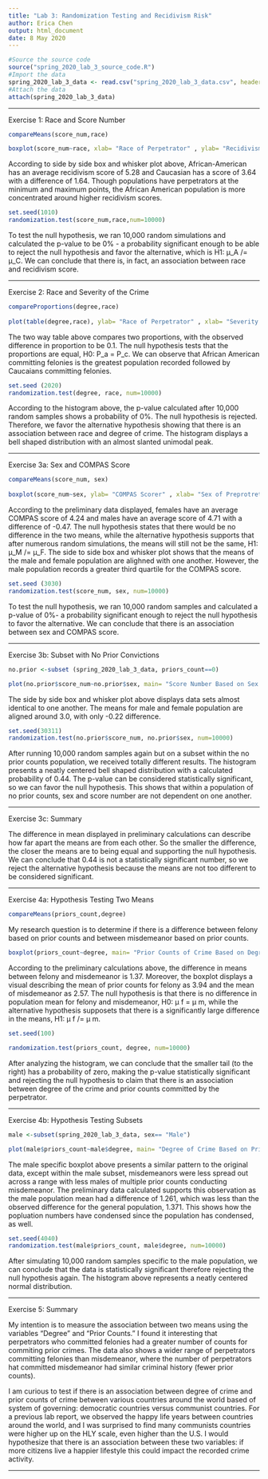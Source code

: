 ```yaml
---
title: "Lab 3: Randomization Testing and Recidivism Risk"
author: Erica Chen
output: html_document
date: 8 May 2020
---
```


<!-- WARNING: This file must be in the same folder with the data and source code to work. DO NOT MODIFY THE CODE CHUNK BELOW OR CHANGE ANY FILENAMES-->

```r
#Source the source code
source("spring_2020_lab_3_source_code.R")
#Import the data
spring_2020_lab_3_data <- read.csv("spring_2020_lab_3_data.csv", header = T)
#Attach the data
attach(spring_2020_lab_3_data)
```

<!-- Continue your lab below. DON'T FORGET: before each use of the sample or randomization.test command, add set.seed() with some number of your choice in the parentheses.-->

--- 

Exercise 1: Race and Score Number

```r
compareMeans(score_num,race)

boxplot(score_num~race, xlab= "Race of Perpetrator" , ylab= "Recidivism Score" , main= "Recidivism Based on Race")

```

According to side by side box and whisker plot above,  African-American has an average recidivism score of 5.28 and Caucasian  has a score of 3.64 with a difference of 1.64. Though populations have perpetrators at the minimum and maximum points, the African American population is more concentrated around higher recidivism scores. 

```r

set.seed(1010)
randomization.test(score_num,race,num=10000)

```

To test the null hypothesis, we ran 10,000 random simulations and calculated the p-value to be 0% - a probability significant enough to be able to reject the null hypothesis and favor the alternative, which is H1: μ_A /= μ_C.  We can conclude that there is, in fact, an association between race and recidivism score. 

---

Exercise 2: Race and Severity of the Crime

``` r

compareProportions(degree,race)
 
plot(table(degree,race), ylab= "Race of Perpetrator" , xlab= "Severity of Crime", main= "Degree of Crime Based on Race" )

```


The two way table above compares two proportions, with the observed difference in proportion to be 0.1. The null hypothesis tests that the proportions are equal, H0: P_a = P_c. We can observe that African American committing felonies is the greatest population recorded followed by Caucaians committing felonies. 


```r


set.seed (2020)
randomization.test(degree, race, num=10000)

```

According to the histogram above, the p-value calculated after 10,000 random samples shows a probability of 0%. The null hypothesis is rejected. Therefore, we favor the alternative hypothesis showing that there is an association between race and degree of crime. The histogram displays a bell shaped distribution with an almost slanted unimodal peak. 

---

Exercise 3a: Sex and COMPAS Score

``` r
compareMeans(score_num, sex)
 
boxplot(score_num~sex, ylab= "COMPAS Scorer" , xlab= "Sex of Preprotretor" , main= "COMPAS Score Based on Sex")
```


According to the preliminary data displayed,  females have an average COMPAS score of 4.24 and males have an average score of 4.71 with a difference of -0.47. The null hypothesis states that there would be no difference in the two means, while the alternative hypothesis supports that after numerous random simulations, the means will still not be the same, H1: μ_M /= μ_F. The side to side box and whisker plot shows that the means of the male and female population are alighned with one another. However, the male population records a greater third quartile for the COMPAS score. 



```r


set.seed (3030)
randomization.test(score_num, sex, num=10000)

```

To test the null hypothesis, we ran 10,000 random samples and calculated a p-value of 0%- a probability significant enough to reject the null hypothesis to favor the alternative. We can conclude that there is an association between sex and COMPAS score. 

---

Exercise 3b: Subset with No Prior Convictions 

```r
no.prior <-subset (spring_2020_lab_3_data, priors_count==0)

plot(no.prior$score_num~no.prior$sex, main= "Score Number Based on Sex for No Prior Counts", xlab= "Sex", ylab="Score Number")

```


The side by side box and whisker plot above displays data sets almost identical to one another. The means for male and female population are aligned around 3.0, with only -0.22 difference. 


```r
set.seed(30311)
randomization.test(no.prior$score_num, no.prior$sex, num=10000)

```

After running 10,000 random samples again but on a subset within the no prior counts population, we received totally different results. The histogram presents a neatly centered bell shaped distribution with a calculated probability of 0.44. The p-value can be considered statistically significant, so we can favor the null hypothesis.  This shows that within a population of no prior counts, sex and score number are not dependent on one another. 

---

Exercise 3c: Summary 

The difference in mean displayed in preliminary calculations can describe how far apart the means are from each other. So the smaller the difference, the closer the means are to being equal and supporting the null hypothesis. We can conclude that 0.44 is not a statistically significant number, so we reject the alternative hypothesis because the means are not too different to be considered significant. 

---

Exercise 4a: Hypothesis Testing Two Means

```r
compareMeans(priors_count,degree)

```
My research question is to determine if there is a difference between felony based on prior counts and between misdemeanor based on prior counts. 

```r

boxplot(priors_count~degree, main= "Prior Counts of Crime Based on Degree" , xlab= "Degree" , ylab= "Prior Counts" )

```

According to the preliminary calculations above, the difference in means between felony and misdemeanor is 1.37.  Moreover, the boxplot displays a visual describing the mean of prior counts for felony as 3.94 and the mean of misdemeanor as 2.57. The null hypothesis is that there is no difference in population mean for felony and misdemeanor, H0: μ f = μ m, while the alternative hypothesis supposets that there is a significantly large difference in the means, H1: μ f /= μ m. 

```r
set.seed(100)

randomization.test(priors_count, degree, num=10000)

```


After analyzing the histogram, we can conclude that the smaller tail (to the right) has a probability of zero, making the p-value statistically significant and rejecting the null hypothesis to claim that there is an association between degree of the crime and prior counts committed by the perpetrator. 

---

Exercise 4b: Hypothesis Testing Subsets
```r
male <-subset(spring_2020_lab_3_data, sex== "Male")

plot(male$priors_count~male$degree, main= "Degree of Crime Based on Prior Counts for Males", ylab= "Prior Counts", xlab= "Degree of Crime")
```

The male specific boxplot above presents a similar pattern to the original data, except within the male subset, misdemeanors were less spread out across a range with less males of multiple prior counts conducting misdemeanor. The preliminary data calculated supports this observation as the male population mean had a difference of 1.261, which was less than the observed difference for the general population, 1.371. This shows how the popluation numbers have condensed since the population has condensed, as well. 


```r

set.seed(4040)
randomization.test(male$priors_count, male$degree, num=10000)

```

After simulating 10,000 random samples specific to the male population, we can conclude that the data is statistically significant therefore rejecting the null hypothesis again. The histogram above represents a neatly centered normal distribution. 

---

Exercise 5: Summary  

My intention is to measure the association between two means using the variables “Degree” and “Prior Counts.” I found it interesting that perpetrators who committed felonies had a greater number of counts for commiting prior crimes. The data also shows a wider range of  perpetrators committing felonies than misdemeanor, where the number of perpetrators hat committed misdemeanor had similar criminal history (fewer prior counts).

I am curious to test if there is an association between degree of crime and prior counts of crime between various countries around the world based of system of governing: democratic countries versus communist countries. For a previous lab report, we observed the happy life years between countries around the world, and I was surprised to find many communists countries were higher up on the HLY scale, even higher than the U.S. I would hypothesize that there is an association between these two variables: if more citizens live a happier lifestyle this could impact the recorded crime activity. 

---
